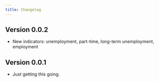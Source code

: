```yaml
---
title: Changelog
---
```


## Version 0.0.2
* New indicators: unemployment, part-time, long-term unemployment, employment

## Version 0.0.1
* Just getting this going.
